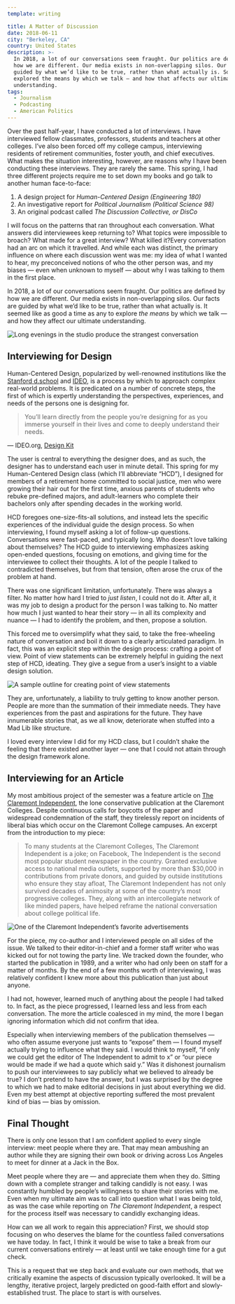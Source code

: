 ```yaml
---
template: writing

title: A Matter of Discussion
date: 2018-06-11
city: "Berkeley, CA"
country: United States
description: >-
  In 2018, a lot of our conversations seem fraught. Our politics are defined by
  how we are different. Our media exists in non-overlapping silos. Our facts are
  guided by what we’d like to be true, rather than what actually is. So I
  explored the means by which we talk — and how that affects our ultimate
  understanding.
tags:
  - Journalism
  - Podcasting
  - American Politics
---
```


Over the past half-year, I have conducted a lot of interviews. I have interviewed fellow classmates, professors, students and teachers at other colleges. I’ve also been forced off my college campus, interviewing residents of retirement communities, foster youth, and chief executives. What makes the situation interesting, however, are reasons why I have been conducting these interviews. They are rarely the same. This spring, I had three different projects require me to set down my books and go talk to another human face-to-face:

1. A design project for _Human-Centered Design (Engineering 180)_
2. An investigative report for _Political Journalism (Political Science 98)_
3. An original podcast called _The Discussion Collective, or DisCo_

I will focus on the patterns that ran throughout each conversation. What answers did interviewees keep returning to? What topics were impossible to broach? What made for a great interview? What killed it?Every conversation had an arc on which it travelled. And while each was distinct, the primary influence on where each discussion went was me: my idea of what I wanted to hear, my preconceived notions of who the other person was, and my biases — even when unknown to myself — about why I was talking to them in the first place.

In 2018, a lot of our conversations seem fraught. Our politics are defined by how we are different. Our media exists in non-overlapping silos. Our facts are guided by what we’d like to be true, rather than what actually is. It seemed like as good a time as any to explore _the means_ by which we talk — and how they affect our ultimate understanding.

![Long evenings in the studio produce the strangest conversation](/content/images/elisully.jpg "Long evenings in the studio produce the strangest conversation")

## Interviewing for Design

Human-Centered Design, popularized by well-renowned institutions like the [Stanford d.school](https://dschool.stanford.edu) and [IDEO](https://www.ideo.com), is a process by which to approach complex real-world problems. It is predicated on a number of concrete steps, the first of which is expertly understanding the perspectives, experiences, and needs of the persons one is designing for.

> You’ll learn directly from the people you’re designing for as you immerse yourself in their lives and come to deeply understand their needs.

— IDEO.org, [Design Kit](http://www.designkit.org/human-centered-design)

The user is central to everything the designer does, and as such, the designer has to understand each user in minute detail. This spring for my Human-Centered Design class (which I’ll abbreviate “HCD”), I designed for members of a retirement home committed to social justice, men who were growing their hair out for the first time, anxious parents of students who rebuke pre-defined majors, and adult-learners who complete their bachelors only after spending decades in the working world.

HCD foregoes one-size-fits-all solutions, and instead lets the specific experiences of the individual guide the design process. So when interviewing, I found myself asking a lot of follow-up questions. Conversations were fast-paced, and typically long. Who doesn’t love talking about themselves? The HCD guide to interviewing emphasizes asking open-ended questions, focusing on emotions, and giving time for the interviewee to collect their thoughts. A lot of the people I talked to contradicted themselves, but from that tension, often arose the crux of the problem at hand.

There was one significant limitation, unfortunately. There was always a filter. No matter how hard I tried to _just listen_, I could not do it. After all, it was my job to design a product for the person I was talking to. No matter how much I just wanted to hear their story — in all its complexity and nuance — I had to identify the problem, and then, propose a solution.

This forced me to oversimplify what they said, to take the free-wheeling nature of conversation and boil it down to a clearly articulated paradigm. In fact, this was an explicit step within the design process: crafting a point of view. Point of view statements can be extremely helpful in guiding the next step of HCD, ideating. They give a segue from a user’s insight to a viable design solution.

![A sample outline for creating point of view statements](/static/users.png "A sample outline for creating point of view statements")

They are, unfortunately, a liability to truly getting to know another person. People are more than the summation of their immediate needs. They have experiences from the past and aspirations for the future. They have innumerable stories that, as we all know, deteriorate when stuffed into a Mad Lib like structure.

I loved every interview I did for my HCD class, but I couldn’t shake the feeling that there existed another layer — one that I could not attain through the design framework alone.

## Interviewing for an Article

My most ambitious project of the semester was a feature article on [The Claremont Independent](https://claremontindependent.com), the lone conservative publication at the Claremont Colleges. Despite continuous calls for boycotts of the paper and widespread condemnation of the staff, they tirelessly report on incidents of liberal bias which occur on the Claremont College campuses. An excerpt from the introduction to my piece:

> To many students at the Claremont Colleges, The Claremont Independent is a joke; on Facebook, The Independent is the second most popular student newspaper in the country. Granted exclusive access to national media outlets, supported by more than \$30,000 in contributions from private donors, and guided by outside institutions who ensure they stay afloat, The Claremont Independent has not only survived decades of animosity at some of the country’s most progressive colleges. They, along with an intercollegiate network of like minded papers, have helped reframe the national conversation about college political life.

![One of the Claremont Independent’s favorite advertisements](/static/ci.png "One of the Claremont Independent’s favorite advertisements")

For the piece, my co-author and I interviewed people on all sides of the issue. We talked to their editor-in-chief and a former staff writer who was kicked out for not towing the party line. We tracked down the founder, who started the publication in 1989, and a writer who had only been on staff for a matter of months. By the end of a few months worth of interviewing, I was relatively confident I knew more about this publication than just about anyone.

I had not, however, learned much of anything about the people I had talked to. In fact, as the piece progressed, I learned less and less from each conversation. The more the article coalesced in my mind, the more I began ignoring information which did not confirm that idea.

Especially when interviewing members of the publication themselves — who often assume everyone just wants to “expose” them — I found myself actually trying to influence what they said. I would think to myself, “if only we could get the editor of The Independent to admit to x” or “our piece would be made if we had a quote which said y.” Was it dishonest journalism to push our interviewees to say publicly what we believed to already be true? I don’t pretend to have the answer, but I was surprised by the degree to which we had to make editorial decisions in just about everything we did. Even my best attempt at objective reporting suffered the most prevalent kind of bias — bias by omission.

## Final Thought

There is only one lesson that I am confident applied to every single interview: meet people where they are. That may mean ambushing an author while they are signing their own book or driving across Los Angeles to meet for dinner at a Jack in the Box.

Meet people where they are — and appreciate them when they do. Sitting down with a complete stranger and talking candidly is not easy. I was constantly humbled by people’s willingness to share their stories with me. Even when my ultimate aim was to call into question what I was being told, as was the case while reporting on _The Claremont Independent_, a respect for the process itself was necessary to candidly exchanging ideas.

How can we all work to regain this appreciation? First, we should stop focusing on who deserves the blame for the countless failed conversations we have today. In fact, I think it would be wise to take a break from our current conversations entirely — at least until we take enough time for a gut check.

This is a request that we step back and evaluate our own methods, that we critically examine the aspects of discussion typically overlooked. It will be a lengthy, iterative project, largely predicted on good-faith effort and slowly-established trust. The place to start is with ourselves.

